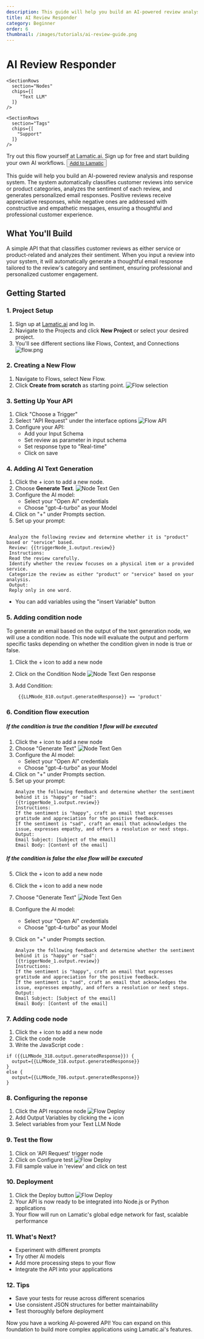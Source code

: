 ```yaml
---
description: This guide will help you build an AI-powered review analysis and response system. 
title: AI Review Responder
category: Beginner
order: 6
thumbnail: /images/tutorials/ai-review-guide.png
---
```


# AI Review Responder
<div className="grid md:grid-cols-1 gap-2 mb-8">
  <div className="">
    <SectionRows 
      section="Difficulty Level" 
      chips={["Beginner"]} 
    />
    
    <SectionRows 
      section="Nodes" 
      chips={[
         "Text LLM"
      ]} 
    />
    
    <SectionRows 
      section="Tags" 
      chips={[
        "Support"
      ]} 
    />
  </div>
</div>

<div className="mt-4 mb-4">
  <Callout>
  Try out this flow yourself at Lamatic.ai. Sign up for free and start building your own AI workflows.
  <Button variant="destructive" className="mt-3" href="https://studio.lamatic.ai/_?templateSlug=review-responder" size="sm" asChild>
    <a href="https://studio.lamatic.ai/_?templateSlug=review-responder" target="_blank">Add to Lamatic</a>
  </Button>
</Callout>
</div>

This guide will help you build an AI-powered review analysis and response system. The system automatically classifies customer reviews into service or product categories, analyzes the sentiment of each review, and generates personalized email responses. Positive reviews receive appreciative responses, while negative ones are addressed with constructive and empathetic messages, ensuring a thoughtful and professional customer experience.

## What You'll Build

A simple API that that classifies customer reviews as either service or product-related and analyzes their sentiment. When you input a review into your system, it will automatically generate a thoughtful email response tailored to the review's category and sentiment, ensuring professional and personalized customer engagement.

## Getting Started

### 1. Project Setup

1. Sign up at [Lamatic.ai](https://lamatic.ai/) and log in.
1. Navigate to the Projects and click **New Project** or select your desired project.
1. You'll see different sections like Flows, Context, and Connections
   ![flow.png](./img/ai-review-responder/flow.png)

### 2. Creating a New Flow

1. Navigate to Flows, select New Flow.
2. Click **Create from scratch** as starting point.
   ![Flow selection](./img/ai-review-responder/flow-start.png)

### 3. Setting Up Your API

1. Click "Choose a Trigger"
2. Select "API Request" under the interface options
   ![Flow API](./img/ai-review-responder/flow-step2.png)
3. Configure your API:
   - Add your Input Schema
   - Set review as parameter in input schema
   - Set response type to "Real-time"
   - Click on save

### 4. Adding AI Text Generation

1. Click the + icon to add a new node.
2. Choose **Generate Text**.
   ![Node Text Gen](./img/ai-invoice-summarizer/text-gen.png)
3. Configure the AI model:
   - Select your "Open AI" credentials
   - Choose "gpt-4-turbo" as your Model
4. Click on "+" under Prompts section.
5. Set up your prompt:

```

 Analyze the following review and determine whether it is "product" based or "service" based.
 Review: {{triggerNode_1.output.review}}
 Instructions:
 Read the review carefully.
 Identify whether the review focuses on a physical item or a provided service.
 Categorize the review as either "product" or "service" based on your analysis.
 Output:
 Reply only in one word.

```

- You can add variables using the "insert Variable" button

### 5. Adding condition node

To generate an email based on the output of the text generation node, we will use a condition node. This node will evaluate the output and perform specific tasks depending on whether the condition given in node is true or false.

1. Click the + icon to add a new node
2. Click on the Condition Node
   ![Node Text Gen response](./img/ai-review-responder/condition-node.png)
3. Add Condition:

   ```
    {{LLMNode_810.output.generatedResponse}} == 'product'
   ```

### 6. Condition flow execution

##### If the condition is true the condition 1 flow will be executed

1. Click the + icon to add a new node
2. Choose "Generate Text"
   ![Node Text Gen](./img/ai-review-responder/condition-node-2.png)
3. Configure the AI model:
   - Select your "Open AI" credentials
   - Choose "gpt-4-turbo" as your Model
4. Click on "+" under Prompts section.
5. Set up your prompt:
   ```
   Analyze the following feedback and determine whether the sentiment behind it is "happy" or "sad":
   {{triggerNode_1.output.review}}
   Instructions:
   If the sentiment is "happy", craft an email that expresses gratitude and appreciation for the positive feedback.
   If the sentiment is "sad", craft an email that acknowledges the issue, expresses empathy, and offers a resolution or next steps.
   Output:
   Email Subject: [Subject of the email]
   Email Body: [Content of the email]
   ```

##### If the condition is false the else flow will be executed

5. Click the + icon to add a new node
1. Click the + icon to add a new node
2. Choose "Generate Text"
   ![Node Text Gen](./img/ai-review-responder/condition-node-2.png)
3. Configure the AI model:
   - Select your "Open AI" credentials
   - Choose "gpt-4-turbo" as your Model
4. Click on "+" under Prompts section.

   ```
   Analyze the following feedback and determine whether the sentiment behind it is "happy" or "sad":
   {{triggerNode_1.output.review}}
   Instructions:
   If the sentiment is "happy", craft an email that expresses gratitude and appreciation for the positive feedback.
   If the sentiment is "sad", craft an email that acknowledges the issue, expresses empathy, and offers a resolution or next steps.
   Output:
   Email Subject: [Subject of the email]
   Email Body: [Content of the email]
   ```

### 7. Adding code node

1. Click the + icon to add a new node
2. Click the code node
3. Write the JavaScript code :

```
if ({{LLMNode_318.output.generatedResponse}}) {
  output={{LLMNode_318.output.generatedResponse}}
}
else {
  output={{LLMNode_786.output.generatedResponse}}
}
```

### 8. Configuring the reponse

1. Click the API response node
   ![Flow Deploy](./img/ai-review-responder/api-schema.png)
2. Add Output Variables by clicking the + icon
3. Select variables from your Text LLM Node

### 9. Test the flow

1. Click on 'API Request' trigger node
2. Click on Configure test
   ![Flow Deploy](./img/ai-review-responder/testing.png)
3. Fill sample value in 'review' and click on test

### 10. Deployment

1. Click the Deploy button
   ![Flow Deploy](./img/ai-review-responder/deploy.png)
2. Your API is now ready to be integrated into Node.js or Python applications
3. Your flow will run on Lamatic's global edge network for fast, scalable performance

### 11. What's Next?

- Experiment with different prompts
- Try other AI models
- Add more processing steps to your flow
- Integrate the API into your applications

### 12. Tips

- Save your tests for reuse across different scenarios
- Use consistent JSON structures for better maintainability
- Test thoroughly before deployment

Now you have a working AI-powered API! You can expand on this foundation to build more complex applications using Lamatic.ai's features.

